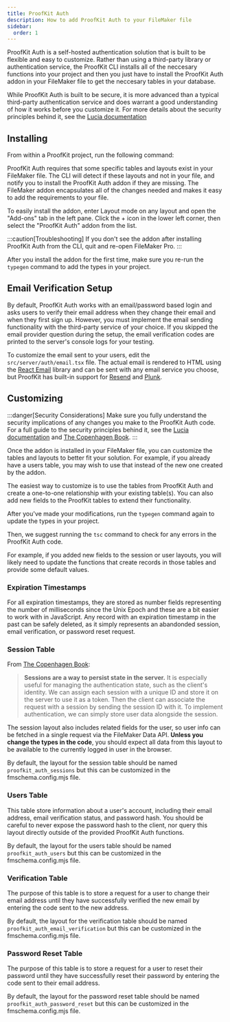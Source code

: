 ```yaml
---
title: ProofKit Auth
description: How to add ProofKit Auth to your FileMaker file
sidebar:
  order: 1
---
```



ProofKit Auth is a self-hosted authentication solution that is built to be flexible and easy to customize. Rather than using a third-party library or authentication service, the ProofKit CLI installs all of the neccesary functions into your project and then you just have to install the ProofKit Auth addon in your FileMaker file to get the neccesary tables in your database.

While ProofKit Auth is built to be secure, it is more advanced than a typical third-party authentication service and does warrant a good understanding of how it works before you customize it. For more details about the security principles behind it, see the [Lucia documentation](https://lucia-auth.com/)

## Installing

From within a ProofKit project, run the following command:

<CliCommand command="proofkit add auth --type=proofkit" frame="none" />

ProofKit Auth requires that some specific tables and layouts exist in your FileMaker file. The CLI will detect if these layouts and not in your file, and notify you to install the ProofKit Auth addon if they are missing. The FileMaker addon encapsulates all of the changes needed and makes it easy to add the requirements to your file.

To easily install the addon, enter Layout mode on any layout and open the "Add-ons" tab in the left pane. Click the + icon in the lower left corner, then select the "ProofKit Auth" addon from the list.

:::caution[Troubleshooting]
If you don't see the addon after installing ProofKit Auth from the CLI, quit and re-open FileMaker Pro.
:::

After you install the addon for the first time, make sure you re-run the `typegen` command to add the types in your project.

<CliCommand command="typegen" frame="none" />

## Email Verification Setup

By default, ProofKit Auth works with an email/password based login and asks users to verify their email address when they change their email and when they first sign up. However, you must implement the email sending functionality with the third-party service of your choice. If you skipped the email provider question during the setup, the email verification codes are printed to the server's console logs for your testing.

To customize the email sent to your users, edit the `src/server/auth/email.tsx` file. The actual email is rendered to HTML using the [React Email](https://react.email/docs/introduction) library and can be sent with any email service you choose, but ProofKit has built-in support for [Resend](https://resend.com/) and [Plunk](https://www.useplunk.com/).

## Customizing

:::danger[Security Considerations]
Make sure you fully understand the security implications of any changes you make to the ProofKit Auth code. For a full guide to the security principles behind it, see the [Lucia documentation](https://lucia-auth.com/) and [The Copenhagen Book](https://thecopenhagenbook.com/).
:::

Once the addon is installed in your FileMaker file, you can customize the tables and layouts to better fit your solution. For example, if you already have a users table, you may wish to use that instead of the new one created by the addon.

The easiest way to customize is to use the tables from ProofKit Auth and create a one-to-one relationship with your existing table(s). You can also add new fields to the ProofKit tables to extend their functionality.

After you've made your modifications, run the `typegen` command again to update the types in your project.

<CliCommand command="typegen" frame="none" />

Then, we suggest running the `tsc` command to check for any errors in the ProofKit Auth code.

<CliCommand command="tsc" frame="none" />

For example, if you added new fields to the session or user layouts, you will likely need to update the functions that create records in those tables and provide some default values.

### Expiration Timestamps

For all expiration timestamps, they are stored as number fields representing the number of milliseconds since the Unix Epoch and these are a bit easier to work with in JavaScript. Any record with an expiration timestamp in the past can be safely deleted, as it simply represents an abandonded session, email verification, or password reset request.

### Session Table

From [The Copenhagen Book](https://thecopenhagenbook.com/sessions):

> **Sessions are a way to persist state in the server.** It is especially useful for managing the authentication state, such as the client's identity. We can assign each session with a unique ID and store it on the server to use it as a token. Then the client can associate the request with a session by sending the session ID with it. To implement authentication, we can simply store user data alongside the session.

The session layout also includes related fields for the user, so user info can be fetched in a single request via the FileMaker Data API. **Unless you change the types in the code**, you should expect all data from this layout to be available to the currently logged in user in the browser.

By default, the layout for the session table should be named `proofkit_auth_sessions` but this can be customized in the fmschema.config.mjs file.

### Users Table

This table store information about a user's account, including their email address, email verification status, and password hash. You should be careful to never expose the password hash to the client, nor query this layout directly outside of the provided ProofKit Auth functions.

By default, the layout for the users table should be named `proofkit_auth_users` but this can be customized in the fmschema.config.mjs file.

### Verification Table

The purpose of this table is to store a request for a user to change their email address until they have successfully verified the new email by entering the code sent to the new address.

By default, the layout for the verification table should be named `proofkit_auth_email_verification` but this can be customized in the fmschema.config.mjs file.

### Password Reset Table

The purpose of this table is to store a request for a user to reset their password until they have successfully reset their password by entering the code sent to their email address.

By default, the layout for the password reset table should be named `proofkit_auth_password_reset` but this can be customized in the fmschema.config.mjs file.
